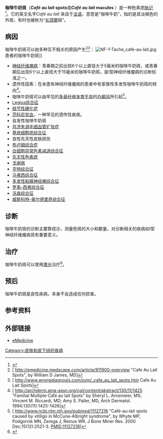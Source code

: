 {{medical}}
{{Infobox_Disease |
  Name           = 咖啡牛奶斑 <br> Café au lait spot|
  Image          = CALSpot.jpg |
  Caption        = 一个位于患者左颊部的咖啡牛奶斑 |
  DiseasesDB     = 16118 |
  ICD10          = {{ICD10|L|81|3|l|80}} |
  ICD9           = {{ICD9|709.09}} |
  ICDO           = |
  OMIM           = |
  MedlinePlus    = |
  eMedicineSubj  = ped |
  eMedicineTopic = 2754 |
  MeshID         = D019080 |
}}
'''咖啡牛奶斑'''（'''''Café au lait'' spots'''或''''' Café au lait'' macules''' ）是一种色素痣[[胎记|胎记]]<ref name="pmid19178061">{{cite journal |author=Plensdorf S, Martinez J |title=Common pigmentation disorders |journal=American Family Physician |volume=79 |issue=2 |pages=109–16 |pmid=19178061 |url=http://www.aafp.org/link_out?pmid=19178061 |date=January 2009 |access-date=2011-12-02 |archive-date=2019-12-13 |archive-url=https://web.archive.org/web/20191213214125/https://www.aafp.org/afp/2009/0115/p109.html |dead-url=no }}</ref>。它的英文名字''Café au lait'' 来自于[[法语|法语]]，意思是“咖啡牛奶”，指的是其淡褐色的外观，有时也被称为“[[长颈鹿|长颈鹿]]斑”。

==病因==
咖啡牛奶斑可以由多种互不相关的原因产生<ref>[ http://emedicine.medscape.com/article/911900-overview {{Wayback|url=http://emedicine.medscape.com/article/911900-overview |date=20170922043409 }} "Cafe Au Lait Spots", by William D James, MD]</ref><ref>[ http://www.wrongdiagnosis.com/sym/_cafe_au_lait_spots.htm {{Wayback|url=http://www.wrongdiagnosis.com/sym/_cafe_au_lait_spots.htm |date=20100209091649 }} Cafe Au Lait Spots]</ref>：
[[Image:NF-1-Tache_cafe-au-lait.jpg|thumb]]患者的咖啡牛奶斑]]
* [[神经纤维瘤病|神经纤维瘤病]]：青春期之前出现6个以上直径大于5毫米的咖啡牛奶斑，或青春期后出现6个以上直径大于15毫米的咖啡牛奶斑，是Ⅰ型神经纤维瘤病的诊断标准之一。
* 遗传性因素：在未患有神经纤维瘤病的患者中有家族性多发性咖啡牛奶斑的倾向<ref>[ http://archderm.ama-assn.org/cgi/content/abstract/130/11/1425 {{Wayback|url=http://archderm.ama-assn.org/cgi/content/abstract/130/11/1425 |date=20120323105626 }} "Familial Multiple Cafe au lait Spots" by Sheryl L. Arnsmeier, MS; Vincent M. Riccardi, MD; Amy S. Paller, MD, Arch Dermatol. 1994;130(11):1425-1426]</ref>。
* 咖啡牛奶斑可以由罕见的[[多骨纤维发育不良|多骨纤维发育不良]]的[[白癜风|白癜风]]所引起<ref>[ http://www.ncbi.nlm.nih.gov/pubmed/11127218 {{Wayback|url=http://www.ncbi.nlm.nih.gov/pubmed/11127218 |date=20160528060757 }} "Café-au-lait spots caused by vitiligo in McCune-Albright syndrome", by Whyte MP, Podgornik MN, Zerega J, Reinus WR. J Bone Miner Res. 2000 Dec;15(12):2521-3. PMID:11127218]</ref>。
* [[Legius综合征|Legius综合征]] 
* [[结节性硬化症|结节性硬化症]]
* [[范科尼贫血|范科尼贫血]]，一种罕见的遗传性疾病。
* 自发性咖啡牛奶斑
* [[共济失调毛细血管扩张症|共济失调毛细血管扩张症]]
* [[基底细胞痣综合征|基底细胞痣综合征]]
* 良性先天性皮肤损伤
* [[布卢姆综合症|布卢姆综合症]]
* [[白细胞异常色素减退综合征|白细胞异常色素减退综合征]]
* [[先天性色素痣|先天性色素痣]]
* [[戈谢病|戈谢病]]
* [[亨特综合征|亨特综合征]]
* [[马弗西综合征|马弗西综合征]]
* [[多发性粘膜神经瘤综合征|多发性粘膜神经瘤综合征]]
* [[罗素–西弗综合征|罗素–西弗综合征]]
* [[沃森综合征|沃森综合征]]
* [[威斯科特-奥尔德里奇综合征|威斯科特-奥尔德里奇综合征]]

==诊断==
咖啡牛奶斑的诊断主要靠视诊，测量色斑的大小和数量，对诊断相关的疾病如Ⅰ型神经纤维瘤病具有重要意义。

==治疗==
咖啡牛奶斑可以使用[[激光|激光]]治疗<ref>{{Cite web |url=http://emedicine.medscape.com/article/1120359-overview |title="Laser Treatment of Benign Pigmented Lesions", by Noah S Scheinfeld, MD, JD, FAAD |accessdate=2011-12-02 |archive-date=2019-08-10 |archive-url=https://web.archive.org/web/20190810114717/https://emedicine.medscape.com/article/1120359-overview |dead-url=no }}</ref>。

==预后==
咖啡牛奶斑是良性疾病，本身不会造成任何损害。

==参考资料==
{{reflist}}

==外部链接==
* [http://www.emedicine.com/ped/topic2754.htm eMedicine]{{Wayback|url=http://www.emedicine.com/ped/topic2754.htm |date=20081020065857 }}

[[Category:皮肤和皮下组织疾病|Category:皮肤和皮下组织疾病]]